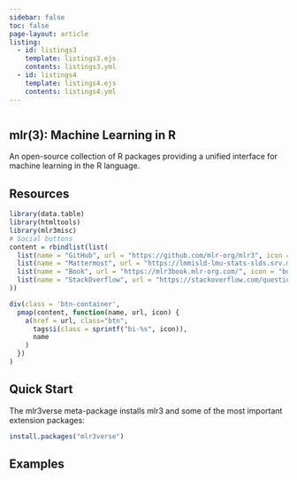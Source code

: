 ```yaml
---
sidebar: false
toc: false
page-layout: article
listing:
  - id: listings3
    template: listings3.ejs
    contents: listings3.yml
  - id: listings4
    template: listings4.ejs
    contents: listings4.yml
---
```


<div class="banner">
  <img src="images/banner.png" class="banner" alt="">
</div>

<div class="center-text">
# mlr(3): Machine Learning in R
</div>
An open-source collection of R packages providing a unified interface for machine learning in the R language.

::: {#listings3}
:::


## Resources

```r
library(data.table)
library(htmltools)
library(mlr3misc)
# Social buttons
content = rbindlist(list(
  list(name = "GitHub", url = "https://github.com/mlr-org/mlr3", icon = "github"),
  list(name = "Mattermost", url = "https://lmmisld-lmu-stats-slds.srv.mwn.de/mlr_invite/", icon = "chat-dots"),
  list(name = "Book", url = "https://mlr3book.mlr-org.com/", icon = "book"),
  list(name = "StackOverflow", url = "https://stackoverflow.com/questions/tagged/mlr3", icon = "stack-overflow")
))

div(class = 'btn-container',
  pmap(content, function(name, url, icon) {
    a(href = url, class="btn",
      tags$i(class = sprintf("bi-%s", icon)),
      name
    )
  })
)
```

## Quick Start

The mlr3verse meta-package installs mlr3 and some of the most important extension packages:

```r
install.packages("mlr3verse")
```

## Examples

::: {#listings4}
:::
